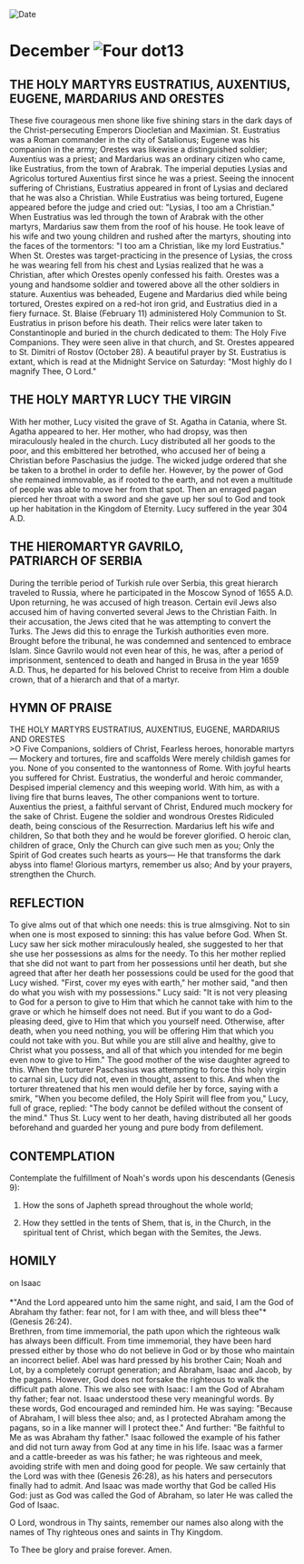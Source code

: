 
<RunningHead />
<Image src="/title-imprint.png" height={68} width={50} alt="Date" className="title-imprint"/>

# <div id="date">December <Image className="four-dot" src="/four-dot.png" height={15} width={15} alt="Four dot" />13</div>

## THE HOLY MARTYRS EUSTRATIUS, AUXENTIUS, EUGENE, MARDARIUS AND ORESTES

These five courageous men shone like five shining stars in the dark days of the Christ-persecuting Emperors Diocletian and Maximian. St. Eustratius was a Roman commander in the city of Satalionus; Eugene was his companion in the army; Orestes was likewise a distinguished soldier; Auxentius was a priest; and Mardarius was an ordinary citizen who came, like Eustratius, from the town of Arabrak. The imperial deputies Lysias and Agricolus tortured Auxentius first since he was a priest. Seeing the innocent suffering of Christians, Eustratius appeared in front of Lysias and declared that he was also a Christian. While Eustratius was being tortured, Eugene appeared before the judge and cried out: "Lysias, I too am a Christian." When Eustratius was led through the town of Arabrak with the other martyrs, Mardarius saw them from the roof of his house. He took leave of his wife and two young children and rushed after the martyrs, shouting into the faces of the tormentors: "I too am a Christian, like my lord Eustratius." When St. Orestes was target-practicing in the presence of Lysias, the cross he was wearing fell from his chest and Lysias realized that he was a Christian, after which Orestes openly confessed his faith. Orestes was a young and handsome soldier and towered above all the other soldiers in stature. Auxentius was beheaded, Eugene and Mardarius died while being tortured, Orestes expired on a red-hot iron grid, and Eustratius died in a fiery furnace. St. Blaise (February 11) administered Holy Communion to St. Eustratius in prison before his death. Their relics were later taken to Constantinople and buried in the church dedicated to them: The Holy Five Companions. They were seen alive in that church, and St. Orestes appeared to St. Dimitri of Rostov (October 28). A beautiful prayer by St. Eustratius is extant, which is read at the Midnight Service on Saturday: "Most highly do I magnify Thee, O Lord."

## THE HOLY MARTYR LUCY THE VIRGIN

With her mother, Lucy visited the grave of St. Agatha in Catania, where St. Agatha appeared to her. Her mother, who had dropsy, was then miraculously healed in the church. Lucy distributed all her goods to the poor, and this embittered her betrothed, who accused her of being a Christian before Paschasius the judge. The wicked judge ordered that she be taken to a brothel in order to defile her. However, by the power of God she remained immovable, as if rooted to the earth, and not even a multitude of people was able to move her from that spot. Then an enraged pagan pierced her throat with a sword and she gave up her soul to God and took up her habitation in the Kingdom of Eternity. Lucy suffered in the year 304 A.D.

## THE HIEROMARTYR GAVRILO,<br />PATRIARCH OF SERBIA

During the terrible period of Turkish rule over Serbia, this great hierarch traveled to Russia, where he participated in the Moscow Synod of 1655 A.D. Upon returning, he was accused of high treason. Certain evil Jews also accused him of having converted several Jews to the Christian Faith. In their accusation, the Jews cited that he was attempting to convert the Turks. The Jews did this to enrage the Turkish authorities even more. Brought before the tribunal, he was condemned and sentenced to embrace Islam. Since Gavrilo would not even hear of this, he was, after a period of imprisonment, sentenced to death and hanged in Brusa in the year 1659 A.D. Thus, he departed for his beloved Christ to receive from Him a double crown, that of a hierarch and that of a martyr.


## HYMN OF PRAISE
<div style={{textAlign:'center', color:'crimson', fontWeight:'bold'}}>
THE HOLY MARTYRS EUSTRATIUS, AUXENTIUS, EUGENE, MARDARIUS AND ORESTES
</div>
>O Five Companions, soldiers of Christ,  
Fearless heroes, honorable martyrs—  
Mockery and tortures, fire and scaffolds  
Were merely childish games for you.  
None of you consented to the wantonness of Rome.  
With joyful hearts you suffered for Christ.  
Eustratius, the wonderful and heroic commander,  
Despised imperial clemency and this weeping world.  
With him, as with a living fire that burns leaves,  
The other companions went to torture.  
Auxentius the priest, a faithful servant of Christ,  
Endured much mockery for the sake of Christ.  
Eugene the soldier and wondrous Orestes  
Ridiculed death, being conscious of the Resurrection.  
Mardarius left his wife and children,  
So that both they and he would be forever glorified.  
O heroic clan, children of grace,  
Only the Church can give such men as you;  
Only the Spirit of God creates such hearts as yours—  
He that transforms the dark abyss into flame!  
Glorious martyrs, remember us also;  
And by your prayers, strengthen the Church.  


## REFLECTION

To give alms out of that which one needs: this is true almsgiving. Not to sin when one is most exposed to sinning: this has value before God. When St. Lucy saw her sick mother miraculously healed, she suggested to her that she use her possessions as alms for the needy. To this her mother replied that she did not want to part from her possessions until her death, but she agreed that after her death her possessions could be used for the good that Lucy wished. "First, cover my eyes with earth," her mother said, "and then do what you wish with my possessions." Lucy said: "It is not very pleasing to God for a person to give to Him that which he cannot take with him to the grave or which he himself does not need. But if you want to do a God-pleasing deed, give to Him that which you yourself need. Otherwise, after death, when you need nothing, you will be offering Him that which you could not take with you. But while you are still alive and healthy, give to Christ what you possess, and all of that which you intended for me begin even now to give to Him." The good mother of the wise daughter agreed to this. When the torturer Paschasius was attempting to force this holy virgin to carnal sin, Lucy did not, even in thought, assent to this. And when the torturer threatened that his men would defile her by force, saying with a smirk, "When you become defiled, the Holy Spirit will flee from you," Lucy, full of grace, replied: "The body cannot be defiled without the consent of the mind." Thus St. Lucy went to her death, having distributed all her goods beforehand and guarded her young and pure body from defilement.


## CONTEMPLATION

Contemplate the fulfillment of Noah's words upon his descendants (Genesis 9):

1. How the sons of Japheth spread throughout the whole world;

2. How they settled in the tents of Shem, that is, in the Church, in the spiritual tent of Christ, which began with the Semites, the Jews.


## HOMILY
<div style={{textAlign:'center', color:'crimson', fontWeight:'bold'}}>
on Isaac
</div>
<br />
<div style={{textAlign:'right'}}>
*"And the Lord appeared unto him the same night, and said, I am the God of Abraham thy father: fear not, for I am with thee, and will bless thee"* (Genesis 26:24).
</div>
Brethren, from time immemorial, the path upon which the righteous walk has always been difficult. From time immemorial, they have been hard pressed either by those who do not believe in God or by those who maintain an incorrect belief. Abel was hard pressed by his brother Cain; Noah and Lot, by a completely corrupt generation; and Abraham, Isaac and Jacob, by the pagans. However, God does not forsake the righteous to walk the difficult path alone. This we also see with Isaac: I am the God of Abraham thy father; fear not. Isaac understood these very meaningful words. By these words, God encouraged and reminded him. He was saying: "Because of Abraham, I will bless thee also; and, as I protected Abraham among the pagans, so in a like manner will I protect thee." And further: "Be faithful to Me as was Abraham thy father." Isaac followed the example of his father and did not turn away from God at any time in his life. Isaac was a farmer and a cattle-breeder as was his father; he was righteous and meek, avoiding strife with men and doing good for people. We saw certainly that the Lord was with thee (Genesis 26:28), as his haters and persecutors finally had to admit. And Isaac was made worthy that God be called His God: just as God was called the God of Abraham, so later He was called the God of Isaac.

O Lord, wondrous in Thy saints, remember our names also along with the names of Thy righteous ones and saints in Thy Kingdom.

To Thee be glory and praise forever. Amen.